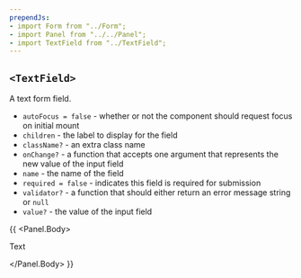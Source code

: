 ```yaml
---
prependJs:
- import Form from "../Form";
- import Panel from "../../Panel";
- import TextField from "../TextField";
---
```


## `<TextField>`

A text form field.

* `autoFocus = false` - whether or not the component should request focus on initial mount
* `children` - the label to display for the field
* `className?` - an extra class name
* `onChange?` - a function that accepts one argument that represents the new value of the input field
* `name` - the name of the field
* `required = false` - indicates this field is required for submission
* `validator?` - a function that should either return an error message string or `null`
* `value?` - the value of the input field

{{
  <Panel>
    <Panel.Body>
      <Form>
        <TextField name="text" required>Text</TextField>
      </Form>
    </Panel.Body>
  </Panel>
}}
